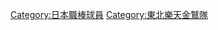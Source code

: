 {{Catnav|頁面分類|...|棒球|棒球選手|日本職棒球員}}
{{Catnav|頁面分類|...|日本棒球|日本職棒|日本職棒球員}}

[[Category:日本職棒球員|Category:日本職棒球員]]
[[Category:東北樂天金鷲隊|Category:東北樂天金鷲隊]]